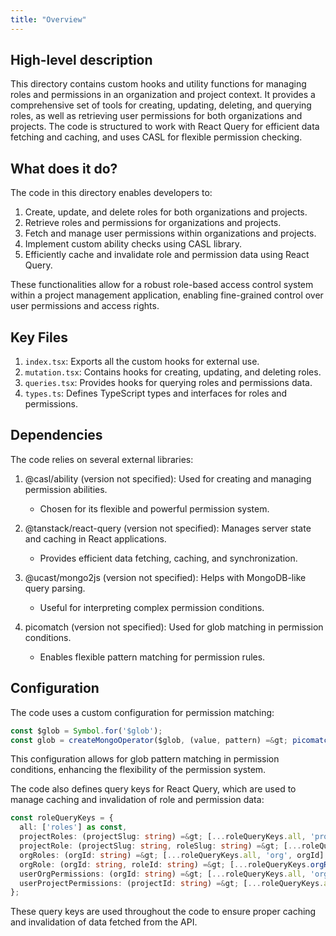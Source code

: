 ```yaml
---
title: "Overview"
---
```


## High-level description
This directory contains custom hooks and utility functions for managing roles and permissions in an organization and project context. It provides a comprehensive set of tools for creating, updating, deleting, and querying roles, as well as retrieving user permissions for both organizations and projects. The code is structured to work with React Query for efficient data fetching and caching, and uses CASL for flexible permission checking.

## What does it do?
The code in this directory enables developers to:
1. Create, update, and delete roles for both organizations and projects.
2. Retrieve roles and permissions for organizations and projects.
3. Fetch and manage user permissions within organizations and projects.
4. Implement custom ability checks using CASL library.
5. Efficiently cache and invalidate role and permission data using React Query.

These functionalities allow for a robust role-based access control system within a project management application, enabling fine-grained control over user permissions and access rights.

## Key Files
1. `index.tsx`: Exports all the custom hooks for external use.
2. `mutation.tsx`: Contains hooks for creating, updating, and deleting roles.
3. `queries.tsx`: Provides hooks for querying roles and permissions data.
4. `types.ts`: Defines TypeScript types and interfaces for roles and permissions.

## Dependencies
The code relies on several external libraries:

1. @casl/ability (version not specified): Used for creating and managing permission abilities.
   - Chosen for its flexible and powerful permission system.

2. @tanstack/react-query (version not specified): Manages server state and caching in React applications.
   - Provides efficient data fetching, caching, and synchronization.

3. @ucast/mongo2js (version not specified): Helps with MongoDB-like query parsing.
   - Useful for interpreting complex permission conditions.

4. picomatch (version not specified): Used for glob matching in permission conditions.
   - Enables flexible pattern matching for permission rules.

## Configuration
The code uses a custom configuration for permission matching:

```typescript
const $glob = Symbol.for('$glob');
const glob = createMongoOperator($glob, (value, pattern) =&gt; picomatch(pattern)(value));
```

This configuration allows for glob pattern matching in permission conditions, enhancing the flexibility of the permission system.

The code also defines query keys for React Query, which are used to manage caching and invalidation of role and permission data:

```typescript
const roleQueryKeys = {
  all: ['roles'] as const,
  projectRoles: (projectSlug: string) =&gt; [...roleQueryKeys.all, 'project', projectSlug] as const,
  projectRole: (projectSlug: string, roleSlug: string) =&gt; [...roleQueryKeys.projectRoles(projectSlug), roleSlug] as const,
  orgRoles: (orgId: string) =&gt; [...roleQueryKeys.all, 'org', orgId] as const,
  orgRole: (orgId: string, roleId: string) =&gt; [...roleQueryKeys.orgRoles(orgId), roleId] as const,
  userOrgPermissions: (orgId: string) =&gt; [...roleQueryKeys.all, 'org', orgId, 'permissions'] as const,
  userProjectPermissions: (projectId: string) =&gt; [...roleQueryKeys.all, 'project', projectId, 'permissions'] as const,
};
```

These query keys are used throughout the code to ensure proper caching and invalidation of data fetched from the API.